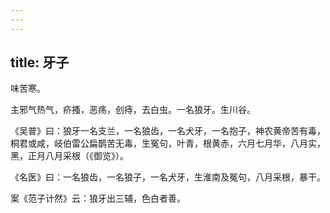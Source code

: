 ```yaml
---
---
---
```

title: 牙子
---



味苦寒。

主邪气热气，疥搔，恶疡，创痔，去白虫。一名狼牙。生川谷。

《吴普》曰：狼牙一名支兰，一名狼齿，一名犬牙，一名抱子，神农黄帝苦有毒，桐君或咸，岐伯雷公扁鹊苦无毒，生冤句，叶青，根黄赤，六月七月华，八月实，黑，正月八月采根（《御览》）。

《名医》曰：一名狼齿，一名狼子，一名犬牙，生淮南及冤句，八月采根，暴干。

案《范子计然》云：狼牙出三辅，色白者善。